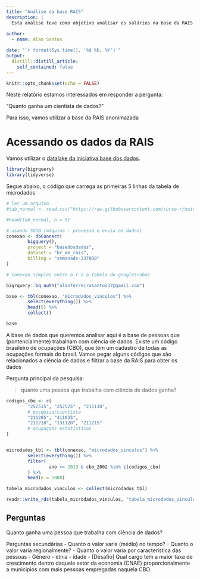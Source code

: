 ```yaml
---
title: "Análise da base RAIS"
description: |
  Esta análise teve como objetivo analisar os salários na base da RAIS.
  
author:
  - name: Alan Santos

date: "`r format(Sys.time(), '%d %b, %Y')`"
output:
  distill::distill_article:
    self_contained: false
---
```


```r
knitr::opts_chunk$set(echo = FALSE)
```

Neste relatório estamos interessados em responder a pergunta:

"Quanto ganha um cientista de dados?"

Para isso, vamos utilizar a base da RAIS anonimazada

# Acessando os dados da RAIS

Vamos utilizar o [datalake da iniciativa base dos dados](https://basedosdados.org).

```r
library(bigrquery)
library(tidyverse)
```


Segue abaixo,  o código que carrega as primeiras 5 linhas da tabela de microdados

```r
# ler um arquivo
#tab_normal <- read.csv("https://raw.githubusercontent.com/curso-r/main-r4ds-1/master/dad#os/imdb.csv")

#head(tab_normal, n = 5)

```


```r
# usando SGDB (máquina - processa e envia os dados)
conexao <- dbConnect(
        bigquery(), 
        project = "basedosdados",
        dataset = "br_me_rais",
        billing = "semanads-337000"
)

# conexao simples entre o r e a tabela do google(robo)

bigrquery::bq_auth("alanferreirasantos37@gmail.com")

base <- tbl(conexao, "microdados_vinculos") %>% 
        select(everything()) %>% 
        head(5) %>% 
        collect()

base
```

A base de dados que queremos analisar aqui é a base de pessoas que (pontencialmente) trabalham com ciência de dados. Existe um código brasileiro de ocupações (CBO), que 
tem um cadastro de todas as ocupações formais do brasil. Vamos pegar alguns códigos que são relacionados a ciência de dados e filtrar a base da RAIS para obter os dados

Pergunta principal da pesquisa: 

> quanto uma pessoa que trabalha com ciência de dados ganha?

```r

codigos_cbo <- c(
        "252515", "252525" , "211110",
        # pesquisa/cientista
        "211205", "411035",
        "211210", "131120", "211215"
        # ocupaçoes estatisticas
)


microdados_tbl <- tbl(conexao, "microdados_vinculos") %>% 
        select(everything()) %>% 
        filter(
                ano >= 2013 & cbo_2002 %in% c(codigos_cbo)
        ) %>% 
        head(n = 5000)

tabela_microdados_vinculos <- collect(microdados_tbl)

readr::write_rds(tabela_microdados_vinculos, "tabela_microdados_vinculos.rds")

```


## Perguntas

Quanto ganha uma pessoa que trabalha com ciência de dados?

Perguntas secundárias
- Quanto o valor varia (médio) no tempo?
- Quanto o valor varia regionalmente?
- Quanto o valor varia por característica das pessoas
        - Gênero
        - etnia
        - idade
- [Desafio] Qual cargo tem a maior taxa de crescimento dentro daquele setor da economia (CNAE)
proporcionalmente a municipios com mais pessoas empregadas naquela CBO.



